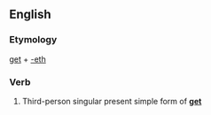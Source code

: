==English==

===Etymology===
[[get]] + [[-eth]]

===Verb===
{{head|en|verb form}}

# {{context|archaic|lang=en}} Third-person singular present simple form of '''[[get]]'''
